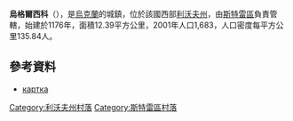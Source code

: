 {{coord|49|18|3|N|23|54|31|E|scale:100000|display=title}}

'''烏格爾西科'''（{{lang-uk|Угерсько}}），是[[烏克蘭|烏克蘭]]的城鎮，位於該國西部[[利沃夫州|利沃夫州]]，由[[斯特雷區|斯特雷區]]負責管轄，始建於1176年，面積12.39平方公里，2001年人口1,683，人口密度每平方公里135.84人。

==參考資料==
* [http://w1.c1.rada.gov.ua/pls/z7502/A005?rdat1=29.11.2010&rf7571=21381 картка]

[[Category:利沃夫州村落|Category:利沃夫州村落]]
[[Category:斯特雷區村落|Category:斯特雷區村落]]


{{Lviv-geo-stub}}